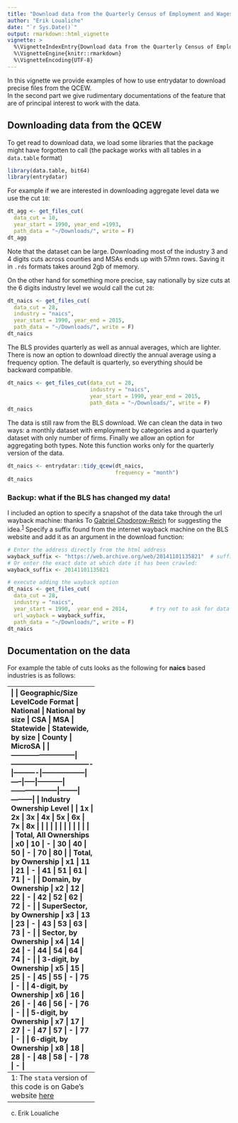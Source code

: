 ```yaml
---
title: "Download data from the Quarterly Census of Employment and Wages (QCEW)"
author: "Erik Loualiche"
date: "`r Sys.Date()`"
output: rmarkdown::html_vignette
vignette: >
  %\VignetteIndexEntry{Download data from the Quarterly Census of Employment and Wages (QCEW)}
  %\VignetteEngine{knitr::rmarkdown}
  %\VignetteEncoding{UTF-8}
---
```


In this vignette we provide examples of how to use entrydatar to download precise files from the QCEW.     
In the second part we give rudimentary documentations of the feature that are of principal interest to work with the data.



## Downloading data from the QCEW

To get read to download data, we load some libraries that the package might have forgotten to call (the package works with all tables in a `data.table` format)
```r
library(data.table, bit64)
library(entrydatar)
```

For example if we are interested in downloading aggregate level data we use the cut `10`:
```r
dt_agg <- get_files_cut(       
  data_cut = 10,     
  year_start = 1990, year_end =1993,    
  path_data = "~/Downloads/", write = F)
dt_agg
```

Note that the dataset can be large. Downloading most of the industry 3 and 4 digits cuts across counties and MSAs ends up with 57mn rows. Saving it in `.rds` formats takes around 2gb of memory.

On the other hand for something more precise, say nationally by size cuts at the 6 digits industry level we would call the cut `28`:
```r
dt_naics <- get_files_cut(        
  data_cut = 28,       
  industry = "naics",      
  year_start = 1990, year_end = 2015,       
  path_data = "~/Downloads/", write = F)
dt_naics
```

The BLS provides quarterly as well as annual averages, which are lighter. There is now an option to download directly the annual average using a frequency option. The default is quarterly, so everything should be backward compatible.
```r
dt_naics <- get_files_cut(data_cut = 28,
                          industry = "naics",
                          year_start = 1990, year_end = 2015,
                          path_data = "~/Downloads/", write = F)
dt_naics
```

The data is still raw from the BLS download. We can clean the data in two ways: a monthly dataset with employment by categories and a quarterly dataset with only number of firms. Finally we allow an option for aggregating both types. Note this function works only for the quarterly version of the data.
```r
dt_naics <- entrydatar::tidy_qcew(dt_naics,
                                  frequency = "month")
dt_naics
```

### Backup: what if the BLS has changed my data!

I included an option to specify a snapshot of the data take through the url wayback machine: thanks To [Gabriel Chodorow-Reich](http://scholar.harvard.edu/chodorow-reich) for suggesting the idea.<sup>[1](#fn1)</sup>
Specify a suffix found from the internet wayback machine on the BLS website and add it as an argument in the download function:
```r
# Enter the address directly from the html address
wayback_suffix <- "https://web.archive.org/web/20141101135821"  # suffix for November 1st, 2014
# Or enter the exact date at which date it has been crawled:
wayback_suffix <- 20141101135821  

# execute adding the wayback option
dt_naics <- get_files_cut(
  data_cut = 28,
  industry = "naics",
  year_start = 1990,  year_end = 2014,       # try not to ask for data from the future        
  url_wayback = wayback_suffix,
  path_data = "~/Downloads/", write = F)
dt_naics
```




## Documentation on the data

For example the table of cuts looks as the following for **naics** based industries is as follows:


--------------------------------------------------------------------------------------------------------------------------------------------------------------
|                           | Geographic/Size LevelCode Format | National | National by size | CSA | MSA | Statewide | Statewide, by size | County | MicroSA |
|---------------------------|----------------------------------|----------|------------------|-----|-----|-----------|--------------------|--------|---------|
| Industry Ownership Level  |                                  | 1x       | 2x               | 3x  | 4x  | 5x        | 6x                 | 7x     | 8x      |
|                           |                                  |          |                  |     |     |           |                    |        |         |
| Total, All Ownerships     | x0                               | 10       | -                | 30  | 40  | 50        | -                  | 70     | 80      |
| Total, by Ownership       | x1                               | 11       | 21               | -   | 41  | 51        | 61                 | 71     | -       |
| Domain, by Ownership      | x2                               | 12       | 22               | -   | 42  | 52        | 62                 | 72     | -       |
| SuperSector, by Ownership | x3                               | 13       | 23               | -   | 43  | 53        | 63                 | 73     | -       |
| Sector, by Ownership      | x4                               | 14       | 24               | -   | 44  | 54        | 64                 | 74     | -       |
| 3-digit, by Ownership     | x5                               | 15       | 25               | -   | 45  | 55        | -                  | 75     | -       |
| 4-digit, by Ownership     | x6                               | 16       | 26               | -   | 46  | 56        | -                  | 76     | -       |
| 5-digit, by Ownership     | x7                               | 17       | 27               | -   | 47  | 57        | -                  | 77     | -       |
| 6-digit, by Ownership     | x8                               | 18       | 28               | -   | 48  | 58        | -                  | 78     | -       |




## Some documentation on the dataset

The table of contents to download directly datasets

The data file layout for a general view of what is available:
  - For [table of contents](https://www.bls.gov/cew/datatoc.htm)
  - For [naics](http://www.bls.gov/cew/doc/layouts/csv_quarterly_layout.htm)
  - For [sic](http://www.bls.gov/cew/doc/layouts/sic_csv_quarterly_layout.htm)




### Data codes

#### Aggregation levels

- Aggregation levels and files that contain them are defined by the BLS; we reproduce the table in the package for merging or easier access:
  + **naics** [table](../data_raw/naics_agglevel.csv); original [BLS webpage](http://www.bls.gov/cew/doc/titles/agglevel/agglevel_titles.htm)
  + **sic** [table](../data_raw/sic_agglevel.csv); original [BLS webpage](http://www.bls.gov/cew/doc/titles/agglevel/sic_agglevel_titles.htm)
- Note that there is no disaggregated data for size X industry before 1990 in the case of **naics**. The layout of files on the [download page](http://www.bls.gov/cew/datatoc.htm) is somewhat misleading.


#### Size Classes
  - For [naics](http://www.bls.gov/cew/doc/titles/size/size_titles.htm)
  - For [sic](http://www.bls.gov/cew/doc/titles/size/sic_size_titles.htm)


#### Industries
Industry titles are standard in that case
  - **naics** [table](../data_raw/naics_industry_titles.csv); original [BLS webage](http://www.bls.gov/cew/doc/titles/industry/industry_titles.htm)
  - **sic** [table](../data_raw/sic_industry_titles.csv); original [BLS webpage](http://www.bls.gov/cew/doc/titles/industry/sic_industry_titles.htm)


#### Ownership  
Ownership codes go from 0 to 6:

  - 0	represents the aggregate or `Total Covered`
  - 5 represents the `Private` sector
  - 1 to 4 represent different level of government: 4	for `International Government`; 3	for `Local Government`; 2	for `State Government` and 1	for `Federal Government`

Online docs lies here for [naics](http://www.bls.gov/cew/doc/titles/ownership/ownership_titles.htm) and [sic](http://www.bls.gov/cew/doc/titles/ownership/sic_ownership_titles.htm)


#### Area codes and titles (FIPS)
Structures somewhat like industry codes. 5 characters. `US000` is aggregated over the total US.
Then for example `XXYYY` can be split in two parts:

  - `XX` represents the state as in Census codes (alphabetical orders): 01 is Alabama and 02 is Alaska.
  - `YYY` represents the county within the given state
  - There are exceptions to `YYY` matching to counties:
    + If `YYY` is `000` then this represents data aggregated at the state level: 01000,
    + `YYY` is `996` then it represents	"Overseas Locations"
    + `YYY` is `997` then it represents "Multicounty, Not Statewide"
    + `YYY` is `998` then it represents "Out-of-State"
    + `YYY` is `999` then it represents "Unknown Or Undefined"
  - If the first character is `C` then it represents subdivisions at the MSA level

BLS documentation is available at the following links:

  - For [naics](http://www.bls.gov/cew/doc/titles/area/area_titles.htm)
  - For [sic](http://www.bls.gov/cew/doc/titles/area/sic_area_titles.htm)



---------------------------
<a name="fn1">1</a>: The `stata` version of this code is on Gabe's website [here](http://scholar.harvard.edu/chodorow-reich/data-programs)

---------------------------
(c) Erik Loualiche
